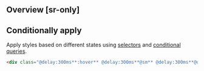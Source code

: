 ## Overview [sr-only]
<Overview/>

## Conditionally apply
Apply styles based on different states using [selectors](/docs/state-selectors) and [conditional queries](/docs/conditional-queries).
```html
<div class="@delay:300ms**:hover** @delay:300ms**@sm** @delay:300ms**@dark** @delay:300ms**@print**">…</div>
```

